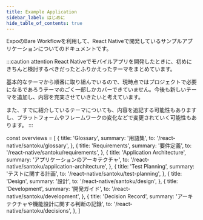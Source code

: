 ```yaml
---
title: Example Application
sidebar_label: はじめに
hide_table_of_contents: true
---
```


ExpoのBare Workflowを利用して、React Nativeで開発しているサンプルアプリケーションについてのドキュメントです。

:::caution attention
React Nativeでモバイルアプリを開発したときに、初めにきちんと検討するべきだったとふりかえったテーマをまとめています。

基本的なテーマから順番に取り組んでいるので、現時点ではプロジェクトで必要になるであろうテーマのごく一部しかカバーできていません。今後も新しいテーマを追加し、内容を充実させていきたいと考えています。

また、すでに紹介しているテーマについても、内容を追記する可能性もありますし、プラットフォームやフレームワークの変化などで変更されていく可能性もあります。
:::

<!-- textlint-disable ja-technical-writing/sentence-length,ja-technical-writing/max-comma,ja-spacing/ja-no-space-around-parentheses,jtf-style/3.3.かっこ類と隣接する文字の間のスペースの有無,ja-technical-writing/ja-no-mixed-period,ja-technical-writing/no-unmatched-pair -->

const overviews = [
  {
    title: 'Glossary',
    summary: '用語集',
    to: '/react-native/santoku/glossary',
  },
  {
    title: 'Requirements',
    summary: '要件定義',
    to: '/react-native/santoku/requirements',
  },
  {
    title: 'Application Architecture',
    summary: 'アプリケーションのアーキテクチャ',
    to: '/react-native/santoku/application-architecture',
  },
  {
    title: 'Test Planning',
    summary: 'テストに関する計画',
    to: '/react-native/santoku/test-planning',
  },
  {
    title: 'Design',
    summary: '設計',
    to: '/react-native/santoku/design',
  },
  {
    title: 'Development',
    summary: '開発ガイド',
    to: '/react-native/santoku/development',
  },
  {
    title: 'Decision Record',
    summary: 'アーキテクチャや機能設計に関する判断の記録',
    to: '/react-native/santoku/decisions',
  },
]

<PageList overviews={overviews} colSize={12} />

<!-- textlint-enable ja-technical-writing/sentence-length,ja-technical-writing/max-comma,ja-spacing/ja-no-space-around-parentheses,jtf-style/3.3.かっこ類と隣接する文字の間のスペースの有無,ja-technical-writing/ja-no-mixed-period,ja-technical-writing/no-unmatched-pair -->
